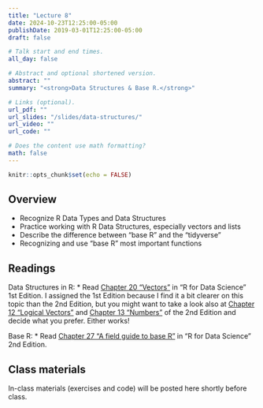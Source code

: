 ```yaml
---
title: "Lecture 8"
date: 2024-10-23T12:25:00-05:00
publishDate: 2019-03-01T12:25:00-05:00
draft: false

# Talk start and end times.
all_day: false

# Abstract and optional shortened version.
abstract: ""
summary: "<strong>Data Structures & Base R.</strong>"

# Links (optional).
url_pdf: ""
url_slides: "/slides/data-structures/"
url_video: ""
url_code: ""

# Does the content use math formatting?
math: false
---
```


```r
knitr::opts_chunk$set(echo = FALSE)
```


<!--
FALL 2024: there is room to add more base R here 
resources on this:
Our course book 2nd edition (chapter on this)
This one https://bookdown.org/pdr_higgins/rmrwr/the-basics-of-base-r.html
-->


## Overview

* Recognize R Data Types and Data Structures
* Practice working with R Data Structures, especially vectors and lists
* Describe the difference between "base R" and the "tidyverse"
* Recognizing and use "base R" most important functions


## Readings

Data Structures in R:
* Read [Chapter 20 “Vectors”](https://r4ds.had.co.nz/vectors.html) in "R for Data Science" 1st Edition. I assigned the 1st Edition because I find it a bit clearer on this topic than the 2nd Edition, but you might want to take a look also at [Chapter 12 "Logical Vectors"](https://r4ds.hadley.nz/logicals) and [Chapter 13 "Numbers"](https://r4ds.hadley.nz/numbers) of the 2nd Edition and decide what you prefer. Either works!

Base R:
* Read [Chapter 27 "A field guide to base R"](https://r4ds.hadley.nz/base-r) in "R for Data Science" 2nd Edition.


## Class materials

In-class materials (exercises and code) will be posted here shortly before class.

<!--
Run the code below in your console to download today’s in-class exercises: `usethis::use_course("css-materials/data-structures")`
-->

